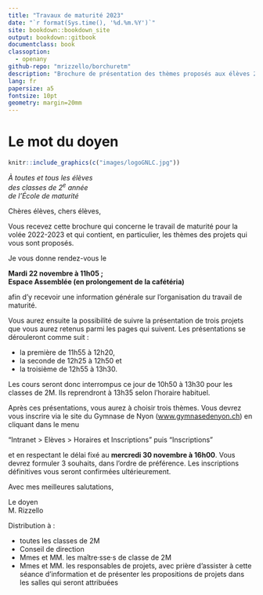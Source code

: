 ```yaml
---
title: "Travaux de maturité 2023"
date: "`r format(Sys.time(), '%d.%m.%Y')`"
site: bookdown::bookdown_site
output: bookdown::gitbook
documentclass: book
classoption:
  - openany
github-repo: "mrizzello/borchuretm"
description: "Brochure de présentation des thèmes proposés aux élèves 2M du GNLC"
lang: fr
papersize: a5
fontsize: 10pt
geometry: margin=20mm
---
```


# Le mot du doyen {-}

```r
knitr::include_graphics(c("images/logoGNLC.jpg"))
```

\vspace{\stretch{1}}

::: {.signature data-latex=""}
_À toutes et tous les élèves_  
_des classes de 2^e^ année_  
_de l'École de maturité_
:::

\vspace{\stretch{1}}

Chères élèves, chers élèves,

Vous recevez cette brochure qui concerne le travail de maturité pour la volée 2022-2023 et qui contient, en particulier, les thèmes des projets qui vous sont proposés.

Je vous donne rendez-vous le

::: {.center data-latex=""}
**Mardi 22 novembre à 11h05 ;  
Espace Assemblée (en prolongement de la cafétéria)**
:::

afin d'y recevoir une information générale sur l'organisation du travail de maturité.

Vous aurez ensuite la possibilité de suivre la présentation de trois projets que vous aurez retenus parmi les pages qui suivent. Les présentations se dérouleront comme suit :

- la première de 11h55 à 12h20,
- la seconde de 12h25 à 12h50 et
- la troisième de 12h55 à 13h30.

Les cours seront donc interrompus ce jour de 10h50 à 13h30 pour les classes de 2M. Ils reprendront à 13h35 selon l'horaire habituel.

\clearpage

Après ces présentations, vous aurez à choisir trois thèmes. Vous devrez vous inscrire via le site du Gymnase de Nyon ([www.gymnasedenyon.ch](www.gymnasedenyon.ch)) en cliquant dans le menu 

::: {.center data-latex=""}
"Intranet > Elèves > Horaires et Inscriptions" puis "Inscriptions"
:::

et en respectant le délai fixé au **mercredi 30 novembre à 16h00**. Vous devrez formuler 3 souhaits, dans l'ordre de préférence. Les inscriptions définitives vous seront confirmées ultérieurement.


Avec mes meilleures salutations,

::: {.signature data-latex=""}
Le doyen  
M. Rizzello
:::

\vspace{\stretch{1}}

Distribution à :

- toutes les classes de 2M
- Conseil de direction
- Mmes et MM. les maître·sse·s de classe de 2M
- Mmes et MM. les responsables de projets, avec prière d'assister à cette séance d'information et de présenter les propositions de projets dans les salles qui seront attribuées
